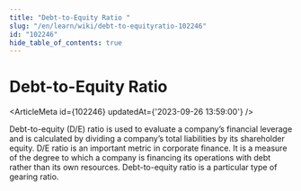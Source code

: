 ```yaml
---
title: "Debt-to-Equity Ratio "
slug: "/en/learn/wiki/debt-to-equityratio-102246"
id: "102246"
hide_table_of_contents: true
---
```



# Debt-to-Equity Ratio 

<ArticleMeta id={102246} updatedAt={'2023-09-26 13:59:00'} />
<div className='border-solid border-b border-t-0 my-4 border-[var(--ifm-color-gray-300)]' />

Debt-to-equity (D/E) ratio is used to evaluate a company’s financial leverage and is calculated by dividing a company’s total liabilities by its shareholder equity. D/E ratio is an important metric in corporate finance. It is a measure of the degree to which a company is financing its operations with debt rather than its own resources. Debt-to-equity ratio is a particular type of gearing ratio.
